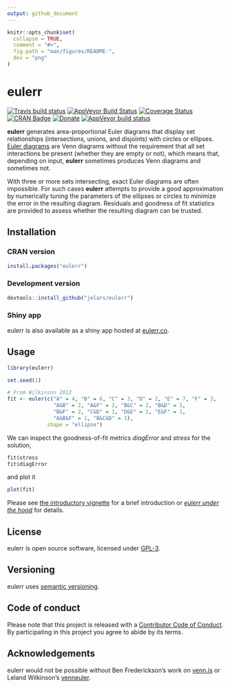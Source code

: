 ```yaml
---
output: github_document
---
```


<!-- README.md is generated from README.Rmd. Please edit that file -->

```r
knitr::opts_chunk$set(
  collapse = TRUE,
  comment = "#>",
  fig.path = "man/figures/README-",
  dev = "png"
)
```

# eulerr

<!-- badges: start -->
[![Travis build status](https://travis-ci.org/jolars/eulerr.svg?branch=master)](https://travis-ci.org/jolars/eulerr)
[![AppVeyor Build Status](https://ci.appveyor.com/api/projects/status/github/jolars/eulerr?branch=master&svg=true)](https://ci.appveyor.com/project/jolars/eulerr)
[![Coverage Status](https://codecov.io/gh/jolars/eulerr/branch/master/graph/badge.svg)](https://codecov.io/gh/jolars/eulerr)
[![CRAN Badge](http://www.r-pkg.org/badges/version/eulerr)](https://cran.r-project.org/package=eulerr)
[![Donate](https://img.shields.io/badge/Donate-PayPal-blue.svg)](https://www.paypal.com/cgi-bin/webscr?cmd=_s-xclick&hosted_button_id=KERLYHUY639WU)
[![AppVeyor build status](https://ci.appveyor.com/api/projects/status/github/jolars/eulerr?branch=master&svg=true)](https://ci.appveyor.com/project/jolars/eulerr)
<!-- badges: end -->

**eulerr** generates area-proportional Euler diagrams that display set
relationships (intersections, unions, and disjoints) with circles or ellipses.
[Euler diagrams](https://en.wikipedia.org/wiki/Euler_diagram) are Venn
diagrams without the requirement that all set interactions be present (whether
they are empty or not), which means that, depending on input, **eulerr**
sometimes produces Venn diagrams and sometimes not.

With three or more sets intersecting, exact Euler diagrams are often
impossible. For such cases **eulerr** attempts to provide a good
approximation by numerically tuning the parameters of the ellipses or circles
to minimize the error in the resulting diagram. Residuals and goodness of fit
statistics are provided to assess whether the resulting diagram can be trusted.

## Installation

### CRAN version

```r
install.packages("eulerr")
```

### Development version

```r
devtools::install_github("jolars/eulerr")
```

### Shiny app

eulerr is also available as a shiny app hosted at
[eulerr.co](http://eulerr.co).

## Usage

```r
library(eulerr)

set.seed(1)

# From Wilkinson 2012
fit <- euler(c("A" = 4, "B" = 6, "C" = 3, "D" = 2, "E" = 7, "F" = 3,
               "A&B" = 2, "A&F" = 2, "B&C" = 2, "B&D" = 1,
               "B&F" = 2, "C&D" = 1, "D&E" = 1, "E&F" = 1,
               "A&B&F" = 1, "B&C&D" = 1),
             shape = "ellipse")
```

We can inspect the goodness-of-fit metrics *diagError* and *stress*
for the solution,

```r
fit$stress
fit$diagError
```

and plot it

```r
plot(fit)
```

Please see [the introductory vignette](https://CRAN.R-project.org/package=eulerr/vignettes/introduction.html)
for a brief introduction or [*eulerr under the hood*](https://CRAN.R-project.org/package=eulerr/vignettes/under-the-hood.html)
for details.

## License

eulerr is open source software, licensed under 
[GPL-3](https://github.com/jolars/eulerr/blob/master/LICENSE).

## Versioning

eulerr uses [semantic versioning](http://semver.org).

## Code of conduct

Please note that this project is released with a
[Contributor Code of Conduct](https://github.com/jolars/eulerr/blob/master/CONDUCT.md).
By participating in this project you
agree to abide by its terms.

## Acknowledgements

eulerr would not be possible without Ben Frederickson's work on
[venn.js](http://www.benfrederickson.com) or Leland Wilkinson's
[venneuler](https://cran.r-project.org/package=venneuler).
